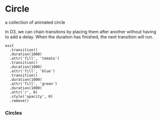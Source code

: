 
<Meta of={CirclesStories} />

# Circle

<Subtitle>a collection of animated circle</Subtitle>

In D3, we can chain transitons by placing them after another without having to add a delay.
When the duration has finished, the next transition will run.

```
exit
  .transition()
  .duration(1000)
  .attr('fill', 'tomato')
  .transition()
  .duration(1000)
  .attr('fill', 'blue')
  .transition()
  .duration(1000)
  .attr('fill', 'green')
  .duration(1000)
  .attr('r', 0)
  .style('opacity', 0)
  .remove()
```

<Canvas of={CirclesStories.Default} />

### Circles

<Canvas of={CirclesStories.Circles} />
